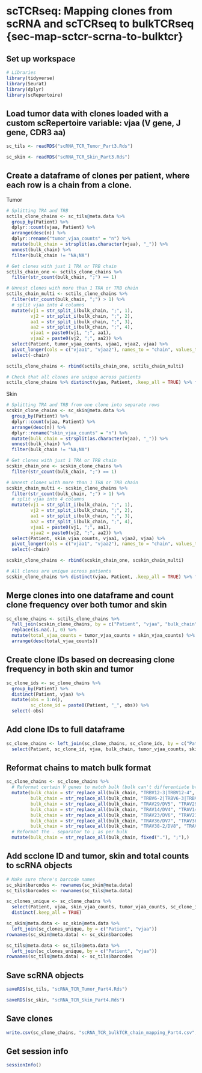 # scTCRseq: Mapping clones from scRNA and scTCRseq to bulkTCRseq {sec-map-sctcr-scrna-to-bulktcr}

## Set up workspace
```r
# Libraries
library(tidyverse)
library(Seurat)
library(dplyr)
library(scRepertoire)
```

## Load tumor data with clones loaded with a custom scRepertoire variable: vjaa (V gene, J gene, CDR3 aa)
```r
sc_tils <- readRDS("scRNA_TCR_Tumor_Part3.Rds")

sc_skin <- readRDS("scRNA_TCR_Skin_Part3.Rds")
```

## Create a dataframe of clones per patient, where each row is a chain from a clone.
Tumor
```r
# Splitting TRA and TRB
sctils_clone_chains <- sc_tils@meta.data %>%
  group_by(Patient) %>%
  dplyr::count(vjaa, Patient) %>%
  arrange(desc(n)) %>%
  dplyr::rename("tumor_vjaa_counts" = "n") %>%
  mutate(bulk_chain = strsplit(as.character(vjaa), "_")) %>%
  unnest(bulk_chain) %>%
  filter(bulk_chain != "NA;NA")

# Get clones with just 1 TRA or TRB chain
sctils_chain_one <- sctils_clone_chains %>%
  filter(str_count(bulk_chain, ";") == 1)

# Unnest clones with more than 1 TRA or TRB chain
sctils_chain_multi <- sctils_clone_chains %>%
  filter(str_count(bulk_chain, ";") > 1) %>%
  # split vjaa into 4 columns
  mutate(vj1 = str_split_i(bulk_chain, ";", 1),
         vj2 = str_split_i(bulk_chain, ";", 2),
         aa1 = str_split_i(bulk_chain, ";", 3),
         aa2 = str_split_i(bulk_chain, ";", 4),
         vjaa1 = paste0(vj1, ";", aa1),
         vjaa2 = paste0(vj2, ";", aa2)) %>%
  select(Patient, tumor_vjaa_counts, vjaa1, vjaa2, vjaa) %>%
  pivot_longer(cols = c("vjaa1", "vjaa2"), names_to = "chain", values_to = "bulk_chain") %>%
  select(-chain)

sctils_clone_chains <- rbind(sctils_chain_one, sctils_chain_multi)

# Check that all clones are unique across patients
sctils_clone_chains %>% distinct(vjaa, Patient, .keep_all = TRUE) %>% filter(duplicated(vjaa))
```

Skin
```r
# Splitting TRA and TRB from one clone into separate rows
scskin_clone_chains <- sc_skin@meta.data %>%
  group_by(Patient) %>%
  dplyr::count(vjaa, Patient) %>%
  arrange(desc(n)) %>%
  dplyr::rename("skin_vjaa_counts" = "n") %>%
  mutate(bulk_chain = strsplit(as.character(vjaa), "_")) %>%
  unnest(bulk_chain) %>%
  filter(bulk_chain != "NA;NA")

# Get clones with just 1 TRA or TRB chain
scskin_chain_one <- scskin_clone_chains %>%
  filter(str_count(bulk_chain, ";") == 1)

# Unnest clones with more than 1 TRA or TRB chain
scskin_chain_multi <- scskin_clone_chains %>%
  filter(str_count(bulk_chain, ";") > 1) %>%
  # split vjaa into 4 columns
  mutate(vj1 = str_split_i(bulk_chain, ";", 1),
         vj2 = str_split_i(bulk_chain, ";", 2),
         aa1 = str_split_i(bulk_chain, ";", 3),
         aa2 = str_split_i(bulk_chain, ";", 4),
         vjaa1 = paste0(vj1, ";", aa1),
         vjaa2 = paste0(vj2, ";", aa2)) %>%
  select(Patient, skin_vjaa_counts, vjaa1, vjaa2, vjaa) %>%
  pivot_longer(cols = c("vjaa1", "vjaa2"), names_to = "chain", values_to = "bulk_chain") %>%
  select(-chain)

scskin_clone_chains <- rbind(scskin_chain_one, scskin_chain_multi)

# All clones are unique across patients
scskin_clone_chains %>% distinct(vjaa, Patient, .keep_all = TRUE) %>% filter(duplicated(vjaa))
```

## Merge clones into one dataframe and count clone frequency over both tumor and skin
```r
sc_clone_chains <- sctils_clone_chains %>%
  full_join(scskin_clone_chains, by = c("Patient", "vjaa", "bulk_chain")) %>%
  replace(is.na(.), 0) %>%
  mutate(total_vjaa_counts = tumor_vjaa_counts + skin_vjaa_counts) %>%
  arrange(desc(total_vjaa_counts))
```

## Create clone IDs based on decreasing clone frequency in both skin and tumor
```r
sc_clone_ids <- sc_clone_chains %>%
  group_by(Patient) %>%
  distinct(Patient, vjaa) %>%
  mutate(obs = 1:n(),
         sc_clone_id = paste0(Patient, "_", obs)) %>%
  select(-obs) 
```

## Add clone IDs to full dataframe
```r
sc_clone_chains <- left_join(sc_clone_chains, sc_clone_ids, by = c("Patient", "vjaa")) %>%
  select(Patient, sc_clone_id, vjaa, bulk_chain, tumor_vjaa_counts, skin_vjaa_counts, total_vjaa_counts)
```

## Reformat chains to match bulk format
```r
sc_clone_chains <- sc_clone_chains %>% 
  # Reformat certain V genes to match bulk (bulk can't differentiate btwn certain V genes)
  mutate(bulk_chain = str_replace_all(bulk_chain, "TRBV12-3|TRBV12-4", "TRBV12-3/4"),
         bulk_chain = str_replace_all(bulk_chain, "TRBV6-2|TRBV6-3|TRBV6-5|TRBV6-6", "TRBV6-2/3/5/6"),
         bulk_chain = str_replace_all(bulk_chain, "TRAV29/DV5", "TRAV29DV5"),
         bulk_chain = str_replace_all(bulk_chain, "TRAV14/DV4", "TRAV14DV4"),
         bulk_chain = str_replace_all(bulk_chain, "TRAV23/DV6", "TRAV23DV6"),
         bulk_chain = str_replace_all(bulk_chain, "TRAV36/DV7", "TRAV36DV7"),
         bulk_chain = str_replace_all(bulk_chain, "TRAV38-2/DV8", "TRAV38-2DV8")) %>%
  # Reformat the . separator to ; as per bulk
  mutate(bulk_chain = str_replace_all(bulk_chain, fixed("."), ";"),)

```

## Add scclone ID and tumor, skin and total counts to scRNA objects
```r
# Make sure there's barcode names
sc_skin$barcodes <- rownames(sc_skin@meta.data)
sc_tils$barcodes <- rownames(sc_tils@meta.data)

sc_clones_unique <- sc_clone_chains %>%
  select(Patient, vjaa, skin_vjaa_counts, tumor_vjaa_counts, sc_clone_id) %>%
  distinct(.keep_all = TRUE)

sc_skin@meta.data <- sc_skin@meta.data %>%
  left_join(sc_clones_unique, by = c("Patient", "vjaa"))
rownames(sc_skin@meta.data) <- sc_skin$barcodes

sc_tils@meta.data <- sc_tils@meta.data %>%
  left_join(sc_clones_unique, by = c("Patient", "vjaa"))
rownames(sc_tils@meta.data) <- sc_tils$barcodes
```

## Save scRNA objects
```r
saveRDS(sc_tils, "scRNA_TCR_Tumor_Part4.Rds")

saveRDS(sc_skin, "scRNA_TCR_Skin_Part4.Rds")
```

## Save clones
```r
write.csv(sc_clone_chains, "scRNA_TCR_bulkTCR_chain_mapping_Part4.csv", row.names = FALSE)
```

## Get session info
```r
sessionInfo()
```

